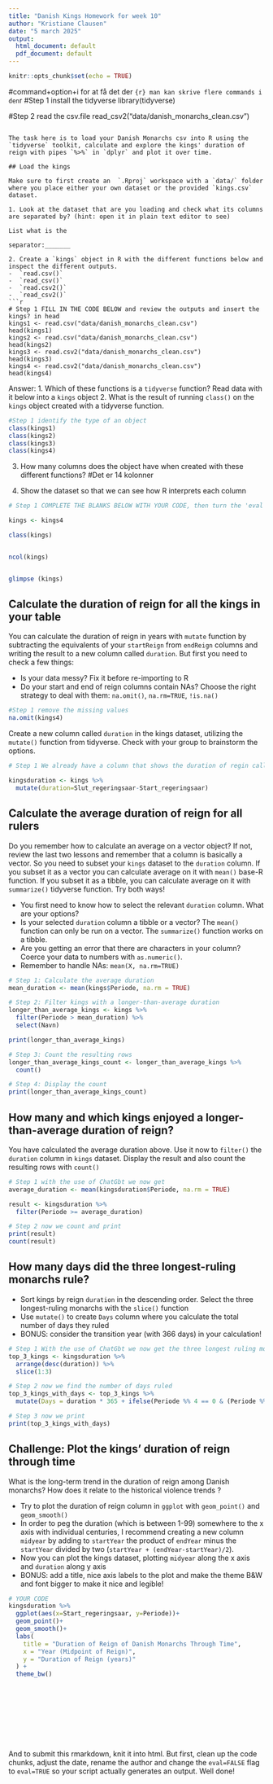 ```yaml
---
title: "Danish Kings Homework for week 10"
author: "Kristiane Clausen"
date: "5 march 2025"
output:
  html_document: default
  pdf_document: default
---
```


```r
knitr::opts_chunk$set(echo = TRUE)
```

#command+option+i for at få det der ```{r} man kan skrive flere commands i den
```r
#Step 1 install the tidyverse
library(tidyverse)

#Step 2 read the csv.file 
read_csv2("data/danish_monarchs_clean.csv")
```

The task here is to load your Danish Monarchs csv into R using the `tidyverse` toolkit, calculate and explore the kings' duration of reign with pipes `%>%` in `dplyr` and plot it over time.

## Load the kings

Make sure to first create an  `.Rproj` workspace with a `data/` folder where you place either your own dataset or the provided `kings.csv` dataset. 

1. Look at the dataset that are you loading and check what its columns are separated by? (hint: open it in plain text editor to see)

List what is the

separator:_______  

2. Create a `kings` object in R with the different functions below and inspect the different outputs.
-  `read.csv()`
-  `read_csv()`
-  `read.csv2()` 
-  `read_csv2()`
```r
# Step 1 FILL IN THE CODE BELOW and review the outputs and insert the kings? in head
kings1 <- read.csv("data/danish_monarchs_clean.csv")
head(kings1)
kings2 <- read.csv("data/danish_monarchs_clean.csv")
head(kings2)
kings3 <- read.csv2("data/danish_monarchs_clean.csv")
head(kings3)
kings4 <- read.csv2("data/danish_monarchs_clean.csv")
head(kings4)
```
Answer: 
1. Which of these functions is a `tidyverse` function? Read data with it below into a `kings` object
2. What is the result of running `class()` on the `kings` object created with a tidyverse function.
```r
#Step 1 identify the type of an object
class(kings1)
class(kings2)
class(kings3)
class(kings4)
```

3. How many columns does the object have when created with these different functions?
#Det er 14 kolonner

4. Show the dataset so that we can see how R interprets each column
```r
# Step 1 COMPLETE THE BLANKS BELOW WITH YOUR CODE, then turn the 'eval' flag in this chunk to TRUE.

kings <- kings4

class(kings)


ncol(kings)


glimpse (kings)


```

## Calculate the duration of reign for all the kings in your table
You can calculate the duration of reign in years with `mutate` function by subtracting the equivalents of your `startReign` from `endReign` columns and writing the result to a new column called `duration`. But first you need to check a few things:

* Is your data messy? Fix it before re-importing to R
* Do your start and end of reign columns contain NAs? Choose the right strategy to deal with them: `na.omit()`, `na.rm=TRUE`, `!is.na()`
```r
#Step 1 remove the missing values
na.omit(kings4)

```

Create a new column called  `duration` in the kings dataset, utilizing the `mutate()` function from tidyverse. Check with your group to brainstorm the options.
```r
# Step 1 We already have a column that shows the duration of regin called 'Periode', But we will show below how we used the mutate function to create a column called 'duration' in the kings dataset

kingsduration <- kings %>% 
  mutate(duration=Slut_regeringsaar-Start_regeringsaar)
```

## Calculate the average duration of reign for all rulers
Do you remember how to calculate an average on a vector object? If not, review the last two lessons and remember that a column is basically a vector. So you need to subset your `kings` dataset to the `duration` column. If you subset it as a vector you can calculate average on it with `mean()` base-R function. If you subset it as a tibble, you can calculate average on it with `summarize()` tidyverse function. Try both ways!

* You first need to know how to select the relevant `duration` column. What are your options?
* Is your selected `duration` column a tibble or a vector? The `mean()` function can only be run on a vector. The `summarize()` function works on a tibble.
* Are you getting an error that there are characters in your column? Coerce your data to numbers with `as.numeric()`.
* Remember to handle NAs: `mean(X, na.rm=TRUE)`


```r
# Step 1: Calculate the average duration
mean_duration <- mean(kings$Periode, na.rm = TRUE)

# Step 2: Filter kings with a longer-than-average duration
longer_than_average_kings <- kings %>%
  filter(Periode > mean_duration) %>% 
  select(Navn)

print(longer_than_average_kings)

# Step 3: Count the resulting rows
longer_than_average_kings_count <- longer_than_average_kings %>%
  count()

# Step 4: Display the count
print(longer_than_average_kings_count)
```

## How many and which kings enjoyed a longer-than-average duration of reign?

You have calculated the average duration above. Use it now to `filter()` the `duration` column in  `kings` dataset. Display the result and also  count the resulting rows with `count()`

```r
# Step 1 with the use of ChatGbt we now get
average_duration <- mean(kingsduration$Periode, na.rm = TRUE)

result <- kingsduration %>%
  filter(Periode >= average_duration)

# Step 2 now we count and print 
print(result)
count(result)
```

## How many days did the three longest-ruling monarchs rule? 

* Sort kings by reign `duration` in the descending order. Select the three longest-ruling monarchs with the `slice()` function
* Use `mutate()` to create `Days` column where you calculate the total number of days they ruled
* BONUS: consider the transition year (with 366 days) in your calculation!

```r
# Step 1 With the use of ChatGbt we now get the three longest ruling monarchs
top_3_kings <- kingsduration %>%
  arrange(desc(duration)) %>%
  slice(1:3)

# Step 2 now we find the number of days ruled
top_3_kings_with_days <- top_3_kings %>%
  mutate(Days = duration * 365 + ifelse(Periode %% 4 == 0 & (Periode %% 100 != 0 | Periode %% 400 == 0), 1, 0))

# Step 3 now we print
print(top_3_kings_with_days)

```


## Challenge: Plot the kings' duration of reign through time

What is the long-term trend in the duration of reign among Danish monarchs? How does it relate to the historical violence trends ? 

* Try to plot the duration of reign column in `ggplot` with `geom_point()` and  `geom_smooth()`
* In order to peg the duration (which is between 1-99) somewhere to the x axis with individual centuries, I recommend creating a new column `midyear` by adding to `startYear` the product of `endYear` minus the `startYear` divided by two (`startYear + (endYear-startYear)/2`).
* Now you can plot the kings dataset, plotting `midyear` along the x axis and `duration` along y axis
* BONUS: add a title, nice axis labels to the plot and make the theme B&W and font bigger to make it nice and legible!

```r
# YOUR CODE
kingsduration %>% 
  ggplot(aes(x=Start_regeringsaar, y=Periode))+
  geom_point()+
  geom_smooth()+
  labs(
    title = "Duration of Reign of Danish Monarchs Through Time",
    x = "Year (Midpoint of Reign)",
    y = "Duration of Reign (years)"
  ) + 
  theme_bw()











```

And to submit this rmarkdown, knit it into html. But first, clean up the code chunks, adjust the date, rename the author and change the `eval=FALSE` flag to `eval=TRUE` so your script actually generates an output.
Well done!


